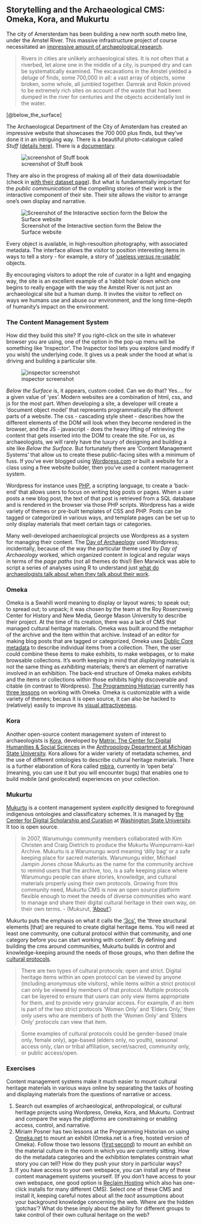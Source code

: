 ## Storytelling and the Archaeological CMS: Omeka, Kora, and Mukurtu

The city of Amersterdam has been building a new north south metro line, under the Amstel River. This massive infrastructure project of course necessitated an [impressive amount of archaeological research](https://belowthesurface.amsterdam/en/pagina/de-opgravingen-0).

> Rivers in cities are unlikely archaeological sites. It is not often that a riverbed, let alone one in the middle of a city, is pumped dry and can be systematically examined. The excavations in the Amstel yielded a deluge of finds, some 700,000 in all: a vast array of objects, some broken, some whole, all jumbled together. Damrak and Rokin proved to be extremely rich sites on account of the waste that had been dumped in the river for centuries and the objects accidentally lost in the water. 

[@below_the_surface]

The Archaeological Department of the City of Amsterdam has created an impressive website that showcases the 700 000 plus finds, but they've done it in an intriguing way. There is a beautiful photo-catalogue called _Stuff_ [(details here)](https://belowthesurface.amsterdam/en/pagina/spul). There is a [documentary](https://belowthesurface.amsterdam/en/pagina/documentaire). 

![screenshot of Stuff book](images/STUFF-28.jpg)

They are also in the progress of making all of their data downloadable (check in [with their dataset page](https://belowthesurface.amsterdam/en/pagina/publicaties-en-datasets)). But what is fundamentally important for the _public communication_ of the compelling stories of their work is the interactive component of their site. Their site allows the visitor to arrange one's own display and narrative.

![Screenshot of the Interactive section form the Below the Surface website](images/amsterdam.png)

Every object is available, in high-resoultion photography, with associated metadata. The interface allows the visitor to position interesting items in ways to tell a story - for example, a story of ['useless versus re-usable'](https://belowthesurface.amsterdam/en/vitrine/a9c3cbada3) objects.

By encouraging visitors to adopt the role of curator in a light and engaging way, the site is an excellent example of a 'rabbit hole' down which one begins to really engage with the way the Amstel River is not just an archaeological site but a human dump. It invites the visitor to reflect on ways we humans use and abuse our environment, and the long time-depth of humanity's impact on the environment.

### The Content Management System

How did they build this site? If you right-click on the site in whatever browser you are using, one of the option in the pop-up menu will be something like 'Inspector'. The Inspector tool lets you explore (and modify if you wish) the underlying code. It gives us a peak under the hood at what is driving and building a particular site.

![inspector screenshot](images/inspector.png)

_Below the Surface_ is, it appears, custom coded. Can we do that? Yes.... for a given value of 'yes'. Modern websites are a combination of html, css, and js for the most part. When developing a site, a developer will create a 'document object model' that represents programmatically the different parts of a website. The css - cascading style sheet - describes how the different elements of the DOM will look when they become rendered in the browser, and the JS - javascript - does the heavy lifting of retrieving the content that gets inserted into the DOM to create the site. For us, as archaeologists, we will rarely have the luxury of designing and building a site like _Below the Surface_. But fortunately there are 'Content Management Systems' that allow us to create these public-facing sites with a minimum of fuss. If you've ever blogged using [Wordpress.com](http://wordpress.com) or built a website for a class using a free website builder, then you've used a content management system.

Wordpress for instance uses [PHP](https://secure.php.net/manual/en/intro-whatis.php), a scripting language, to create a 'back-end' that allows users to focus on writing blog posts or pages. When a user posts a new blog post, the text of that post is retrieved from a SQL database and is rendered in the browser via those PHP scripts. Wordpress has a wide variety of themes or pre-built templates of CSS and PHP. Posts can be tagged or categorized in various ways, and template pages can be set up to only display materials that meet certain tags or categories.

Many well-developed archaeological projects use Wordpress as a system for managing their content. The [Day of Archaeology](http://www.dayofarchaeology.com/) used Wordpress; incidentally, because of the way the particular theme used by _Day of Archaeology_ worked, which organized content in logical and regular ways in terms of the _page paths_ (not all themes do this!) Ben Marwick was able to script a series of analyses using R to understand just [what do archaeologists talk about when they talk about their work](https://github.com/benmarwick/dayofarchaeology).

### Omeka

Omeka is a Swahili word meaning to display or layout wares; to speak out; to spread out; to unpack; it was chosen by the team at the Roy Rosenzweig Center for History and New Media, George Mason University to describe their project. At the time of its creation, there was a lack of CMS that managed cultural heritage materials. Omeka was built around the metaphor of the archive and the item within that archive. Instead of an editor for making blog posts that are tagged or categorized, Omeka uses [Dublic Core metadata](http://dublincore.org/) to describe individual items from a collection. Then, the user could combine these items to make exhibits, to make webpages, or to make browsable collections. It's worth keeping in mind that _displaying_ materials is not the same thing as _exhibiting_ materials; there's an element of narrative involved in an exhibition. The back-end structure of Omeka makes exhibits and the items or collections within those exhibits highly discoverable and citable (in contrast to Wordpress). [The Programming Historian](https://programminghistorian.org) currently has [three lessons](https://programminghistorian.org/en/lessons/) on working with Omeka. Omeka is customizable with a wide variety of themes; becaus it is open source, it can also be hacked to (relatively) easily to improve its [visual attractiveness](https://electricarchaeology.ca/2018/03/09/using-a-static-site-generator-to-make-a-nicer-omeka-front-page/).

### Kora

Another open-source content management system of interest to archaeologists is [Kora](http:// kora.matrix.msu.edu/), developed by [Matrix: The Center for Digital Humanities & Social Sciences](http://www.matrix.msu.edu/) in the [Anthropology Department at Michigan State University](http://anthropology.msu.edu/). Kora allows for a wider variety of metadata schemes, and the use of different ontologies to describe cultural heritage materials. There is a further elaboration of Kora called [mbira](http://mbira.matrix.msu.edu/), currently in 'open beta' (meaning, you can use it but you will encounter bugs) that enables one to build mobile (and geolocated) experiences on your collection.

### Mukurtu

[Mukurtu](http://mukurtu.org/) is a content management system _explicitly_ designed to foreground indigenous ontologies and classificatory schemes. It is managed by [the Center for Digital Scholarship and Curation](http://cdsc.libraries.wsu.edu/) at [Washington State University](http://wsu.edu/). It too is open source.

> In 2007, Warumungu community members collaborated with Kim Christen and Craig Dietrich to produce the Mukurtu Wumpurrarni-kari Archive. Mukurtu is a Warumungu word meaning ‘dilly bag’ or a safe keeping place for sacred materials. Warumungu elder, Michael Jampin Jones chose Mukurtu as the name for the community archive to remind users that the archive, too, is a safe keeping place where Warumungu people can share stories, knowledge, and cultural materials properly using their own protocols. Growing from this community need, Mukurtu CMS is now an open source platform flexible enough to meet the needs of diverse communities who want to manage and share their digital cultural heritage in their own way, on their own terms. - (Mukurut, ['About'](http://mukurtu.org/about/))

Mukurtu puts the emphasis on what it calls the ['3cs'](http://support.mukurtu.org/customer/en/portal/articles/2794448-getting-started-with-mukurtu-cms), the 'three structural elements [that] are required to create digital heritage items. You will need at least one community, one cultural protocol within that community, and one category before you can start working with content'. By defining and building the cms around communities, Mukurtu builds in control and knowledge-keeping around the needs of those groups, who then define the [cultural protocols](http://support.mukurtu.org/customer/en/portal/articles/2430071-what-is-a-cultural-protocol-).

> There are two types of cultural protocols: open and strict. Digital heritage items within an open protocol can be viewed by anyone (including anonymous site visitors), while items within a strict protocol can only be viewed by members of that protocol. Multiple protocols can be layered to ensure that users can only view items appropriate for them, and to provide very granular access. For example, if an item is part of the two strict protocols ‘Women Only’ and ‘Elders Only,’ then only users who are members of both the ‘Women Only’ and ‘Elders Only’ protocols can view that item.

> Some examples of cultural protocols could be gender-based (male only, female only), age-based (elders only, no youth), seasonal access only, clan or tribal affiliation, secret/sacred, community only, or public access/open.

### Exercises

Content management systems make it much easier to mount cultural heritage materials in various ways online by separating the tasks of hosting and displaying materials from the questions of narrative or access. 

1. Search out examples of archaeological, anthropological, or cultural heritage projects using Wordpress, Omeka, Kora, and Mukurtu. Contrast and compare the ways the _platforms_ are constraining or enabling access, control, and narrative.
2. Miriam Posner has two lessons at the Programming Historian on using [Omeka.net](http://omeka.net) to mount an exhibit (Omeka.net is a free, hosted version of Omeka). Follow those two lessons ([first](https://programminghistorian.org/en/lessons/up-and-running-with-omeka);[second](https://programminghistorian.org/en/lessons/creating-an-omeka-exhibit)) to mount an exhibit on the material culture in the room in which you are currently sitting. How do the metadata categories and the exhibition templates constrain what story you can tell? How do they push your story in particular ways?
3. If you have access to your own webspace, you can install any of these content management systems yourself. (If you don't have access to your own webspace, one good option is [Reclaim Hosting](http://reclaimhosting.com) which also has one-click installs for many different CMS). Select one of these CMS and install it, keeping careful notes about all the _tacit_ assumptions about your background knowledge concerning the web. Where are the hidden 'gotchas'? What do these imply about the ability for different groups to take control of their own cultural heritage on the web?